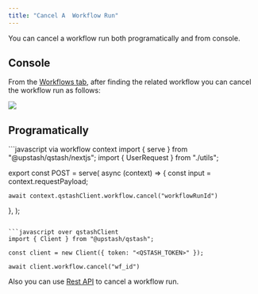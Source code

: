 ```yaml
---
title: "Cancel A  Workflow Run"
---
```


You can cancel a workflow run both programatically and from console. 

## Console 

From the [Workflows tab](https://console.upstash.com/qstash?tab=workflows), after finding the related workflow you can cancel the workflow run as follows:

<Frame>
  <img src="/img/qstash/qstash-workflows-cancel.png" />
</Frame>



## Programatically

<CodeGroup>
```javascript via workflow context
import { serve } from "@upstash/qstash/nextjs";
import { UserRequest } from "./utils";

export const POST = serve<UserRequest>(
  async (context) => {
    const input = context.requestPayload;

    await context.qstashClient.workflow.cancel("workflowRunId")
  },
);
```
 
```javascript over qstashClient
import { Client } from "@upstash/qstash";

const client = new Client({ token: "<QSTASH_TOKEN>" });

await client.workflow.cancel("wf_id")
```
</CodeGroup>


Also you can use [Rest API](/qstash/workflows/rest/runs/cancel) to cancel a workflow run.
